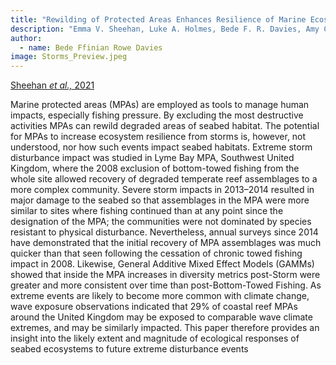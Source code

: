 ```yaml
---
title: "Rewilding of Protected Areas Enhances Resilience of Marine Ecosystems to Extreme Climatic Events"
description: "Emma V. Sheehan, Luke A. Holmes, Bede F. R. Davies, Amy Cartwright, Adam Rees & Martin J. Attrill."
author:
  - name: Bede Ffinian Rowe Davies
image: Storms_Preview.jpeg
---
```


[Sheehan *et al.,* 2021](https://www.lymebayreserve.co.uk/download-centre/files/2021-Sheehan-et-al-Rewilding-of-Protected-Areas-Enhances-Resilience-to-Extreme-Climatic-Events-Frontiers-in-Marine-Science-open-access.pdf)

Marine protected areas (MPAs) are employed as tools to manage human impacts, especially fishing pressure. By excluding the most destructive activities MPAs can rewild degraded areas of seabed habitat. The potential for MPAs to increase ecosystem resilience from storms is, however, not understood, nor how such events impact seabed habitats. Extreme storm disturbance impact was studied in Lyme Bay MPA, Southwest United Kingdom, where the 2008 exclusion of bottom-towed fishing from the whole site allowed recovery of degraded temperate reef assemblages to a more complex community. Severe storm impacts in 2013–2014 resulted in major damage to the seabed so that assemblages in the MPA were more similar to sites where fishing continued than at any point since the designation of the MPA; the communities were not dominated by species resistant to physical disturbance. Nevertheless, annual surveys since 2014 have demonstrated that the initial recovery of MPA assemblages was much quicker than that seen following the cessation of chronic towed fishing impact in 2008. Likewise, General Additive Mixed Effect Models (GAMMs) showed that inside the MPA increases in diversity metrics post-Storm were greater and more consistent over time than post-Bottom-Towed Fishing. As extreme events are likely to become more common with climate change, wave exposure observations indicated that 29% of coastal reef MPAs around the United Kingdom may be exposed to comparable wave climate extremes, and may be similarly impacted. This paper therefore provides an insight into the likely extent and magnitude of ecological responses of seabed ecosystems to future extreme disturbance events

